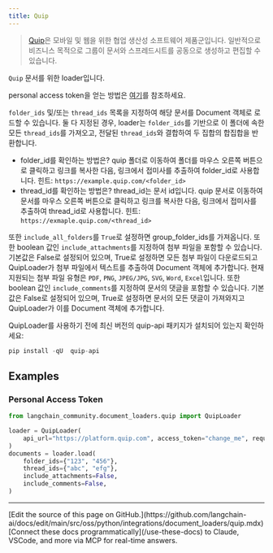 ```yaml
---
title: Quip
---
```


>[Quip](https://quip.com)은 모바일 및 웹을 위한 협업 생산성 소프트웨어 제품군입니다. 일반적으로 비즈니스 목적으로 그룹이 문서와 스프레드시트를 공동으로 생성하고 편집할 수 있습니다.

`Quip` 문서를 위한 loader입니다.

personal access token을 얻는 방법은 [여기](https://quip.com/dev/automation/documentation/current#section/Authentication/Get-Access-to-Quip's-APIs)를 참조하세요.

`folder_ids` 및/또는 `thread_ids` 목록을 지정하여 해당 문서를 Document 객체로 로드할 수 있습니다. 둘 다 지정된 경우, loader는 `folder_ids`를 기반으로 이 폴더에 속한 모든 `thread_ids`를 가져오고, 전달된 `thread_ids`와 결합하여 두 집합의 합집합을 반환합니다.

* folder_id를 확인하는 방법은?
  quip 폴더로 이동하여 폴더를 마우스 오른쪽 버튼으로 클릭하고 링크를 복사한 다음, 링크에서 접미사를 추출하여 folder_id로 사용합니다. 힌트: `https://example.quip.com/<folder_id>`
* thread_id를 확인하는 방법은?
  thread_id는 문서 id입니다. quip 문서로 이동하여 문서를 마우스 오른쪽 버튼으로 클릭하고 링크를 복사한 다음, 링크에서 접미사를 추출하여 thread_id로 사용합니다. 힌트: `https://exmaple.quip.com/<thread_id>`

또한 `include_all_folders`를 `True`로 설정하면 group_folder_ids를 가져옵니다.
또한 boolean 값인 `include_attachments`를 지정하여 첨부 파일을 포함할 수 있습니다. 기본값은 False로 설정되어 있으며, True로 설정하면 모든 첨부 파일이 다운로드되고 QuipLoader가 첨부 파일에서 텍스트를 추출하여 Document 객체에 추가합니다. 현재 지원되는 첨부 파일 유형은 `PDF`, `PNG`, `JPEG/JPG`, `SVG`, `Word`, `Excel`입니다. 또한 boolean 값인 `include_comments`를 지정하여 문서의 댓글을 포함할 수 있습니다. 기본값은 False로 설정되어 있으며, True로 설정하면 문서의 모든 댓글이 가져와지고 QuipLoader가 이를 Document 객체에 추가합니다.

QuipLoader를 사용하기 전에 최신 버전의 quip-api 패키지가 설치되어 있는지 확인하세요:

```python
pip install -qU  quip-api
```

## Examples

### Personal Access Token

```python
from langchain_community.document_loaders.quip import QuipLoader

loader = QuipLoader(
    api_url="https://platform.quip.com", access_token="change_me", request_timeout=60
)
documents = loader.load(
    folder_ids={"123", "456"},
    thread_ids={"abc", "efg"},
    include_attachments=False,
    include_comments=False,
)
```

---

<Callout icon="pen-to-square" iconType="regular">
    [Edit the source of this page on GitHub.](https://github.com/langchain-ai/docs/edit/main/src/oss/python/integrations/document_loaders/quip.mdx)
</Callout>
<Tip icon="terminal" iconType="regular">
    [Connect these docs programmatically](/use-these-docs) to Claude, VSCode, and more via MCP for    real-time answers.
</Tip>
